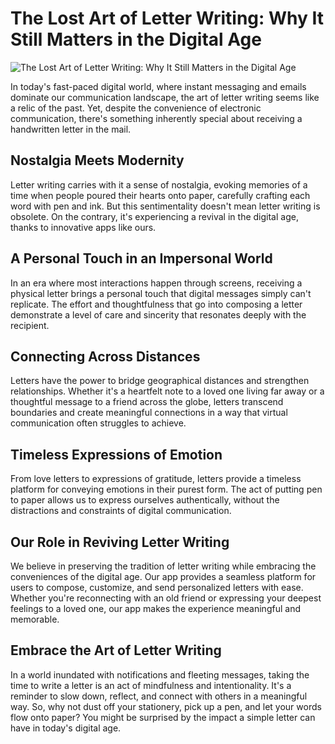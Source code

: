 
# The Lost Art of Letter Writing: Why It Still Matters in the Digital Age

<Image src="/blog/lost-art-letter-writing.jpg" alt="The Lost Art of Letter Writing: Why It Still Matters in the Digital Age" width={800} height={700} />

In today's fast-paced digital world, where instant messaging and emails dominate our communication landscape, the art of letter writing seems like a relic of the past. Yet, despite the convenience of electronic communication, there's something inherently special about receiving a handwritten letter in the mail.

## Nostalgia Meets Modernity

Letter writing carries with it a sense of nostalgia, evoking memories of a time when people poured their hearts onto paper, carefully crafting each word with pen and ink. But this sentimentality doesn't mean letter writing is obsolete. On the contrary, it's experiencing a revival in the digital age, thanks to innovative apps like ours.

## A Personal Touch in an Impersonal World

In an era where most interactions happen through screens, receiving a physical letter brings a personal touch that digital messages simply can't replicate. The effort and thoughtfulness that go into composing a letter demonstrate a level of care and sincerity that resonates deeply with the recipient.

## Connecting Across Distances

Letters have the power to bridge geographical distances and strengthen relationships. Whether it's a heartfelt note to a loved one living far away or a thoughtful message to a friend across the globe, letters transcend boundaries and create meaningful connections in a way that virtual communication often struggles to achieve.

## Timeless Expressions of Emotion

From love letters to expressions of gratitude, letters provide a timeless platform for conveying emotions in their purest form. The act of putting pen to paper allows us to express ourselves authentically, without the distractions and constraints of digital communication.

## Our Role in Reviving Letter Writing

We believe in preserving the tradition of letter writing while embracing the conveniences of the digital age. Our app provides a seamless platform for users to compose, customize, and send personalized letters with ease. Whether you're reconnecting with an old friend or expressing your deepest feelings to a loved one, our app makes the experience meaningful and memorable.

## Embrace the Art of Letter Writing

In a world inundated with notifications and fleeting messages, taking the time to write a letter is an act of mindfulness and intentionality. It's a reminder to slow down, reflect, and connect with others in a meaningful way. So, why not dust off your stationery, pick up a pen, and let your words flow onto paper? You might be surprised by the impact a simple letter can have in today's digital age.
